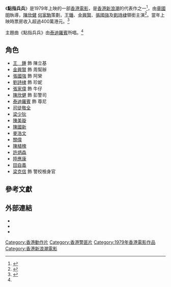 {{Infobox Film
|片名     = 點指兵兵
|導演     = [[章國明|章國明]]
|監製     = [[關維鵬|關維鵬]]
|主演     = [[王鍾_(香港)|王鍾]]，[[金興賢|金興賢]]，[[張國強_(香港演員)|張國強]]
|製片商   = [[珠城製片有限公司|珠城製片有限公司]]
|發行商   = [[藝高娛樂公司|藝高娛樂公司]]
|上映日期 = {{BHKG}}：{{film date|1979||}}
|發行日期 = 
|片長          = 
|產地          = {{英屬香港電影}}
|語言          = 粵語
|預算          = 
|票房          = 
|amg_id      = 
|imdb_id     = 
}}

《'''點指兵兵'''》是1979年上映的一部[[香港電影|香港電影]]，是[[香港新浪潮|香港新浪潮]]的代表作之一<ref>{{cite web |url=https://www.info.gov.hk/gia/general/201702/24/P2017022400592.htm |language=zh-hk |title=電影資料館推出節目「再探新浪潮」（附圖） |publisher=[[香港特別行政區政府|香港特別行政區政府]][[新聞公報|新聞公報]] |date=2017-02-24 |accessdate=2021-05-02 |archive-date=2019-09-01 |archive-url=https://web.archive.org/web/20190901003110/https://www.info.gov.hk/gia/general/201702/24/P2017022400592.htm |dead-url=no }}</ref>，由[[章國明|章國明]]執導，[[陳欣健|陳欣健]] [[何家駒|何家駒]]策劃，[[王鍾_(香港)|王鍾]]、[[金興賢|金興賢]]、[[張國強_(香港演員)|張國強]]及[[劉詩棣|劉詩棣]]領銜主演<ref>{{cite news |url=https://www.facebook.com/photo.php?fbid=10154503872369169&set=gm.554997164688396&type=3&theater=0 |title=《點指兵兵》全版廣告 |date=1979-11-13 |publisher=[[快報_(香港)|快報]] |page=5 |language=zh-hant |accessdate=2016-08-30 |archive-date=2020-03-15 |archive-url=https://web.archive.org/web/20200315172610/https://www.facebook.com/photo.php?fbid=10154503872369169&set=gm.554997164688396&type=3&theater=0 |dead-url=no }}</ref>。當年上映時票房收入超過400萬港元。<ref name=singtao20131028>{{Cite news |url=https://hk.news.yahoo.com/%E9%BB%9E%E6%8C%87%E5%85%B5%E5%85%B5-%E5%A4%A2%E5%B9%BB%E7%B5%84%E5%90%88-%E6%B3%B0%E8%BF%AA%E7%BE%85%E8%B3%93%E7%AB%A0%E5%9C%8B%E6%98%8E%E5%A4%A2%E6%83%B3%E5%A5%A7%E6%96%AF%E5%8D%A1-223000872.html |title=《點指兵兵》夢幻組合 泰迪羅賓章國明夢想奧斯卡 |publisher=Yahoo 新聞香港 |date=2013-10-28 |accessdate=2016-08-30 |archive-date=2019-07-15 |archive-url=https://web.archive.org/web/20190715114306/https://hk.news.yahoo.com/%E9%BB%9E%E6%8C%87%E5%85%B5%E5%85%B5-%E5%A4%A2%E5%B9%BB%E7%B5%84%E5%90%88-%E6%B3%B0%E8%BF%AA%E7%BE%85%E8%B3%93%E7%AB%A0%E5%9C%8B%E6%98%8E%E5%A4%A2%E6%83%B3%E5%A5%A7%E6%96%AF%E5%8D%A1-223000872.html |dead-url=no }}</ref>

主題曲《點指兵兵》由[[泰迪羅賓|泰迪羅賓]]所唱。<ref name=singtao20131028/>

==角色==
*[[王鍾_(香港)|王　鍾]] 飾 陳立基
*[[金興賢|金興賢]] 飾 周幫辦
*[[張國強_(香港演員)|張國強]] 飾 阿榮
*[[劉詩棣|劉詩棣]] 飾 珍妮
*[[張家偉|張家偉]] 飾 牛仔
*[[陳欣健|陳欣健]] 飾 彭警司
*[[泰迪羅賓|泰迪羅賓]] 飾 尊尼
*[[司徒敬全|司徒敬全]]
*[[梁少狄|梁少狄]]
*[[陳美璇|陳美璇]]
*[[陳國新|陳國新]]
*[[麥浩文|麥浩文]]
*[[關偉|關偉]]
*[[陳植槐|陳植槐]]
*[[許炳森|許炳森]]
*[[陸應康|陸應康]]
*[[田自義|田自義]]
*[[梁克信|梁克信]] 飾 警校檢身官

==參考文獻==
{{reflist}}

==外部連結==
* {{Hkmdb title|6043|點指兵兵}}
* {{imdb title|tt0079048|點指兵兵}}
* {{douban}}

[[Category:香港動作片|Category:香港動作片]]
[[Category:香港警匪片|Category:香港警匪片]]
[[Category:1979年香港電影作品|Category:1979年香港電影作品]]
[[Category:香港新浪潮電影|Category:香港新浪潮電影]]